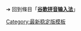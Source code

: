 {{LSR
 |article = 谷歌拼音输入法
 |latest_release_version = Windows: 2.7.25.128
 |latest_release_date    = {{release date|2014|06|19}}
}}<br />
{{LSR
 |article = 谷歌拼音输入法
 |latest_release_version = Android: 因设备而异<ref>{{Cite web |url = https://play.google.com/store/apps/details?id=com.google.android.inputmethod.pinyin |title = Android版本号 | }}</ref>
 |latest_release_date    = {{release date|2016|11|16}}
}}<br /><noinclude>

➔ 回到條目「'''[[谷歌拼音输入法]]'''」
{{Template reference list}}

[[Category:最新稳定版模板]]
</noinclude>